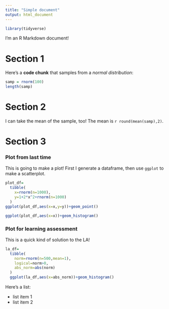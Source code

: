 ```yaml
---
title: "Simple document"
output: html_document
---
```


```r
library(tidyverse)
```


I'm an R Markdown document! 

# Section 1

Here's a **code chunk** that samples from 
a _normal distribution_:

```r
samp = rnorm(100)
length(samp)
```

# Section 2

I can take the mean of the sample, too!
The mean is `r round(mean(samp),2)`.

# Section 3
### Plot from last time

This is going to make a plot! First I generate a dataframe, then use `ggplot` to make a scatterplot.

<!--eval=FALSE, message=FALSE, echo=FALSE-->

```r
plot_df=
  tibble(
    x=rnorm(n=1000),
    y=1+2*x^2+rnorm(n=1000)
  )
ggplot(plot_df,aes(x=x,y=y))+geom_point()
```

```r
ggplot(plot_df,aes(x=x))+geom_histogram()
```

### Plot for learning assessment

This is a quick kind of solution to the LA!
```r
la_df=
  tibble(
    norm=rnorm(n=500,mean=1),
    logical=norm>0,
    abs_norm=abs(norm)
  )
  ggplot(la_df,aes(x=abs_norm))+geom_histogram()
```

Here's a list:

* list item 1
* list item 2
